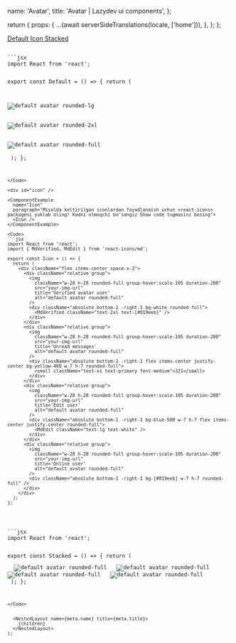 


  name: 'Avatar',
  title: 'Avatar | Lazydev ui components',
};

  return {
    props: {
      ...(await serverSideTranslations(locale, ['home'])),
    },
  };
};

<SidebarLink>
  <a href="#default" className="text-right">
    Default
  </a>
  <a href="#icon" className="text-right">
    Icon
  </a>
  <a href="#stacked" className="text-right">
    Stacked
  </a>
</SidebarLink>

<PrevAndNext
  leftPath="/docs/components/select"
  rightPath="/docs/components/tooltip"
/>

<div id="default" />

<ComponentExample
  name="Default"
  paragraph="Rasm va border radius ixtiyoriy! Kodni olmoqchi bo'sangiz Show code tugmasini bosing">
  <Default />
</ComponentExample>

<Code>
```jsx
import React from 'react';

export const Default = () => {
  return (
    <div className='flex items-center space-x-3'>
      <div className='group'>
        <img className='w-28 h-28 rounded-lg group-hover:scale-105 duration-200' src="your-img-url" alt="default avatar rounded-lg" />
      </div>
      <div className='group'>
        <img className='w-28 h-28 rounded-2xl group-hover:scale-105 duration-200' src="your-img-url" alt="default avatar rounded-2xl" />
      </div>
      <div className='group'>
        <img className='w-28 h-28 rounded-full group-hover:scale-105 duration-200' src="your-img-url" alt="default avatar rounded-full" />
      </div>
    </div>
  );
};
```
</Code>

<div id="icon" />

<ComponentExample
  name="Icon"
  paragraph="Misolda keltirilgan iconlardan foyadlanaish uchun <react-icons> packageni yuklab oling! Kodni olmoqchi bo'sangiz Show code tugmasini bosing">
  <Icon />
</ComponentExample>

<Code>
```jsx
import React from 'react';
import { MdVerified, MdEdit } from 'react-icons/md';

export const Icon = () => {
  return (
    <div className="flex items-center space-x-3">
      <div className="relative group">
        <img
          className="w-28 h-28 rounded-full group-hover:scale-105 duration-200"
          src="your-img-url"
          title='Verified avatar user'
          alt="default avatar rounded-full"
        />
        <div className="absolute bottom-1 -right-1 bg-white rounded-full">
          <MdVerified className="text-2xl text-[#019eeb]" />
        </div>
      </div>
      <div className="relative group">
        <img
          className="w-28 h-28 rounded-full group-hover:scale-105 duration-200"
          src="your-img-url"
          title='Unread messages'
          alt="default avatar rounded-full"
        />
        <div className="absolute bottom-1 -right-1 flex items-center justify-center bg-yellow-400 w-7 h-7 rounded-full">
          <small className="text-xs text-primary font-medium">321</small>
        </div>
      </div>
      <div className="relative group">
        <img
          className="w-28 h-28 rounded-full group-hover:scale-105 duration-200"
          src="your-img-url"
          title='Edit user'
          alt="default avatar rounded-full"
        />
        <div className="absolute bottom-1 -right-1 bg-blue-500 w-7 h-7 flex items-center justify-center rounded-full">
          <MdEdit className="text-lg text-white" />
        </div>
      </div>
      <div className="relative group">
        <img
          className="w-28 h-28 rounded-full group-hover:scale-105 duration-200"
          src="your-img-url"
          title='Online user'
          alt="default avatar rounded-full"
        />
        <div className="absolute bottom-1 -right-1 bg-[#019eeb] w-7 h-7 rounded-full" />
      </div>
    </div>
  );
};
```
</Code>

<div id="stacked" />

<ComponentExample
  name="Stacked"
  paragraph="Rasm va border radius ixtiyoriy! Kodni olmoqchi bo'sangiz Show code tugmasini bosing">
  <Stacked />
</ComponentExample>

<Code>
```jsx
import React from 'react';

export const Stacked = () => {
  return (
    <div className="flex items-center -space-x-4">
      <span>
        <img
          className="w-20 h-20 rounded-full group-hover:scale-105 duration-200"
          src="your-image-url"
          alt="default avatar rounded-full"
        />
      </span>
      <span>
        <img
          className="w-20 h-20 rounded-full group-hover:scale-105 duration-200"
          src="your-image-url"
          alt="default avatar rounded-full"
        />
      </span>
      <span>
        <img
          className="w-20 h-20 rounded-full group-hover:scale-105 duration-200"
          src="your-image-url"
          alt="default avatar rounded-full"
        />
      </span>
      <span>
        <img
          className="w-20 h-20 rounded-full group-hover:scale-105 duration-200"
          src="your-image-url"
          alt="default avatar rounded-full"
        />
      </span>
    </div>
  );
};
```
</Code>


  <NestedLayout name={meta.name} title={meta.title}>
    {children}
  </NestedLayout>
);
